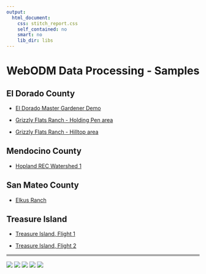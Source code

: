 ```yaml
---
output: 
  html_document: 
    css: stitch_report.css
    self_contained: no
    smart: no
    lib_dir: libs
---
```

# WebODM Data Processing - Samples

## El Dorado County

* <a href="mg_2017-12-10_x3pass01ew_stch01.html" target="_blank">El Dorado Master Gardener Demo</a>  

* <a href="gf_hr-holding-pen_2017-05-21_x5_stch01.html" target="_blank">Grizzly Flats Ranch - Holding Pen area</a>  

* <a href="gf_hr-hilltop_2017-05-21_x5_stch01.html" target="_blank">Grizzly Flats Ranch - Hilltop area</a>  

## Mendocino County

* <a href="hrec_watershed1_2017-01-16_x5_stch01.html" target="_blank">Hopland REC Watershed 1</a>

## San Mateo County

* <a href="elkus_2017-04-19_hero4_stch01.html" target="_blank">Elkus Ranch</a>

## Treasure Island 

* <a href="ti_2018-02-17_flt01_stch01.html" target="_blank">Treasure Island, Flight 1</a>  

* <a href="ti_2018-02-17_flt03_stch01.html" target="_blank">Treasure Island, Flight 2</a>  

<hr style="height:5px; color:DarkGray; background-color:DarkGray;">

<img src="images/logo_cenic_140x37.png" class="bottombar"/> <img src="images/webodm-logo_60x59.png" class="bottombar"/> <img src="images/pix4d-logo_82x54.png" class="bottombar"/> <img src="images/igis-logo_60x60.png" class="bottombar"/> <img src="images/sdsc-logo_239x60.png" class="bottombar"/>


